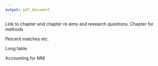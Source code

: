 ```yaml
---
output: pdf_document
---
```


\chapter{Results}\label{ch:results}


\section{Introduction}\label{sec:social-care-intro}

Link to chapter \ref{ch:intro} and chapter \ref{ch:lit-review} re aims and research questions. Chapter \ref{ch:methods} for methods

\section{Data Linkage}\label{sec:res-linkage}

Percent matches etc. 

\section{Characteristics of cohort}

Long table

\begin{itemize}[noitemsep]
\item n
\item Age - mean, median, range IQR.
\item Sex
\item Local Authority
\item SIMD
\end{itemize}

\section{Social care and multimorbidity}\label{sec:sc-mm}

\begin{itemize}[noitemsep]
\item Any SC by number of meds
\item Hrs homecare by number of meds
\item Telecare by number of meds
\item etc.
\end{itemize}

\section{Geographic variation in social care}

Accounting for MM

\section{Social care, multimorbidity, and unscheduled health care use}

\begin{itemize}[noitemsep]
\item National picture
\item broken down by LA
\item broken down by HB
\end{itemize}

\section{Social Care, multimorbidity, and mortality}

\begin{itemize}[noitemsep]
\item National picture
\item broken down by LA
\item broken down by HB
\end{itemize}

\section{Discussion}\label{sec:social-care-discuss}

\section{Conclusion}\label{sec:social-care-conclu}


